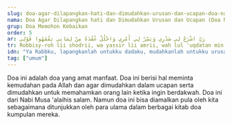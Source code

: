 ```yaml
---
slug: doa-agar-dilapangkan-hati-dan-dimudahkan-urusan-dan-ucapan-doa-nabu-musa
nama: Doa Agar Dilapangkan hati dan Dimudahkan Urusan dan Ucapan (Doa Nabu Musa)
grup: Doa Memohon Kebaikan
order: 5
ar: رَبِّ اشْرَحْ لِي صَدْرِي وَيَسِّرْ لِي أَمْرِي وَاحْلُلْ عُقْدَةً مِنْ لِسَانِي يَفْقَهُوا قَوْلِي
tr: Robbisy-roh lii shodrii, wa yassir lii amrii, wah lul 'uqdatan min lisaanii, yafqohuu qoulii.
idn: "Ya Rabbku, lapangkanlah untukku dadaku, mudahkanlah untukku urusanku, dan lepaskanlah kekakuan dari lidahku, supaya mereka mengerti perkataanku. (QS. Thaha [20]: 25-28)."
tag: ["umum"]
---
```


Doa ini adalah doa yang amat manfaat. Doa ini berisi hal meminta kemudahan pada Allah dan agar dimudahkan dalam ucapan serta dimudahkan untuk memahamkan orang lain ketika ingin berdakwah.
Doa ini dari Nabi Musa 'alaihis salam. Namun doa ini bisa diamalkan pula oleh kita sebagaimana ditunjukkan oleh para ulama dalam berbagai kitab doa kumpulan mereka.
